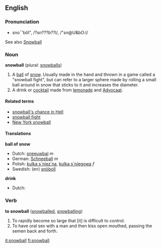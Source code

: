 ==English==
===Pronunciation===
*sno¯'bôl", /?sn???b??l/, /"sn@U&bO:l/

See also [[Snowball]]
===Noun===
'''snowball''' (plural: [[snowballs]])

#A [[ball]] of [[snow]].  Usually made in the hand and thrown in a game called a "snowball fight", but can refer to a larger sphere made by rolling a small ball around in snow that sticks to it and increases the diameter.
#A drink or [[cocktail]] made from [[lemonade]] and [[Advocaat]].

==== Related terms ====
*[[snowball's chance in Hell]]
*[[snowball fight]]
*[[New York snowball]]

==== Translations ====
'''ball of snow'''
*Dutch: [[sneeuwbal]] ''m''
*German: [[Schneeball]] ''m''
*Polish: [[kulka s´niez˙na]], [[kulka s´niegowa]] ''f''
*Swedish: (en) [[snöboll]]

'''drink'''
*Dutch:

===Verb===
'''to snowball''' ([[snowballed]], [[snowballing]])

#To rapidly become so large that [it] is difficult to control.
#To have oral sex with a man and then kiss open mouthed, passing the semen back and forth.

[[it:snowball]]
[[fi:snowball]]